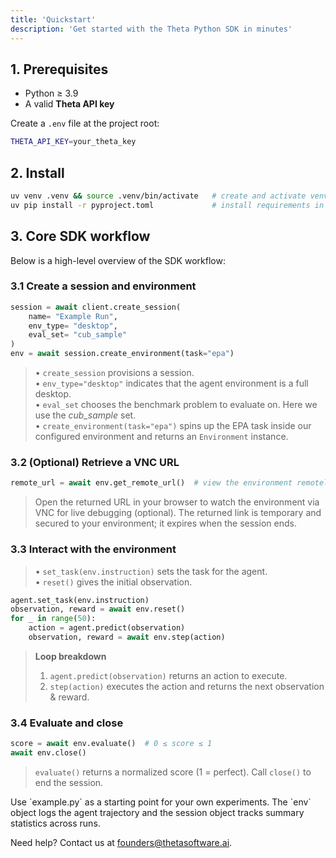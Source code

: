 ```yaml
---
title: 'Quickstart'
description: 'Get started with the Theta Python SDK in minutes'
---
```


## 1. Prerequisites

- Python ≥ 3.9
- A valid **Theta API key**

Create a `.env` file at the project root:

```bash
THETA_API_KEY=your_theta_key
```

## 2. Install

```bash
uv venv .venv && source .venv/bin/activate   # create and activate venv
uv pip install -r pyproject.toml             # install requirements in venv
```


## 3. Core SDK workflow

Below is a high-level overview of the SDK workflow:

### 3.1 Create a session and environment

```python
session = await client.create_session(
    name= "Example Run",
    env_type= "desktop",
    eval_set= "cub_sample"
)
env = await session.create_environment(task="epa")
```
> • `create_session` provisions a session.  
> • `env_type="desktop"` indicates that the agent environment is a full desktop.  
> • `eval_set` chooses the benchmark problem to evaluate on. Here we use the *cub_sample* set.  
> • `create_environment(task="epa")` spins up the EPA task inside our configured environment and returns an `Environment` instance.  

### 3.2 (Optional) Retrieve a VNC URL

```python
remote_url = await env.get_remote_url()  # view the environment remotely
```

> Open the returned URL in your browser to watch the environment via VNC for live debugging (optional).
> The returned link is temporary and secured to your environment; it expires when the session ends.

### 3.3 Interact with the environment


> • `set_task(env.instruction)` sets the task for the agent.  
> • `reset()` gives the initial observation.

```python
agent.set_task(env.instruction)
observation, reward = await env.reset()
for _ in range(50):
    action = agent.predict(observation)
    observation, reward = await env.step(action)
```
> **Loop breakdown**
> 1. `agent.predict(observation)` returns an action to execute.
> 2. `step(action)` executes the action and returns the next observation & reward.

### 3.4 Evaluate and close

```python
score = await env.evaluate()  # 0 ≤ score ≤ 1
await env.close()
```

> `evaluate()` returns a normalized score (1 = perfect). Call `close()` to end the session.


<Note>
Use `example.py` as a starting point for your own experiments. The `env` object logs the agent trajectory and the session object tracks summary statistics across runs.
</Note>

Need help? Contact us at [founders@thetasoftware.ai](mailto:founders@thetasoftware.ai).
